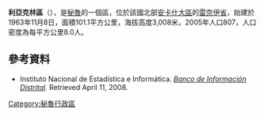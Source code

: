 '''利亞克林區'''（{{lang-es|Distrito de Llacllín}}），是[[秘魯|秘魯]]的一個區，位於該國北部[[安卡什大區|安卡什大區]]的[[雷奈伊省|雷奈伊省]]，始建於1963年11月8日，面積101.1平方公里，海拔高度3,008米，2005年人口807，人口密度為每平方公里8.0人。

==參考資料==
*{{es icon}} Instituto Nacional de Estadística e Informática. ''[https://web.archive.org/web/20080410165254/http://desa.inei.gob.pe/mapas/bid/ Banco de Información Distrital]''. Retrieved April 11, 2008.

{{coord|10|04|01|S|77|37|01|W|type:adm3rd_source:kolossus-itwiki|display=title}}

{{Peru-geo-stub}}
[[Category:秘魯行政區|Category:秘魯行政區]]